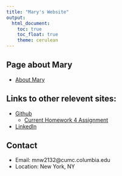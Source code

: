 ```yaml
---
title: "Mary's Website"
output: 
  html_document:
    toc: true
    toc_float: true
    theme: cerulean
---
```


## Page about Mary

- [About Mary](about.html)

## Links to other relevent sites: 

* [Github](https://github.com/mnw2132)
  - [Current Homework 4 Assignment](https://github.com/mnw2132/mnw2132.github.io)
* [LinkedIn](https://www.linkedin.com/in/mary-williams106/)

## Contact
- Email: mnw2132@cumc.columbia.edu
- Location: New York, NY

